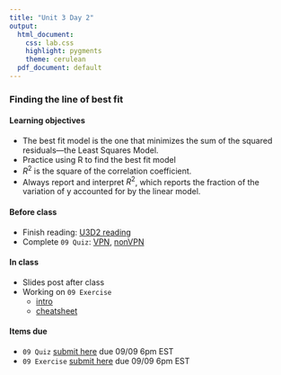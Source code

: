 ```yaml
---
title: "Unit 3 Day 2"
output: 
  html_document:
    css: lab.css
    highlight: pygments
    theme: cerulean
  pdf_document: default
---
```


### Finding the line of best fit

#### Learning objectives 
* The best fit model is the one that minimizes the sum of the squared residuals—the Least Squares Model.
* Practice using R to find the best fit model
* $R^2$ is the square of the correlation coefficient.
* Always report and interpret $R^2$, which reports the fraction of the variation of y accounted for by the linear model.


#### Before class
* Finish reading: [U3D2 reading](https://piazza.com/class_profile/get_resource/kcqqet0ou724kc/keosr4qet6f7al)
* Complete `09 Quiz`: [VPN](http://138.110.84.108:3838/sshan/quiz/Unit3/#section-quiz-1), [nonVPN](http://159.89.233.150:3838/stat140/quiz/Unit3/#section-quiz-1)

#### In class
* Slides post after class
* Working on `09 Exercise`
  * [intro](https://sshanshans.github.io/stat140/labs/u3d2/intro)
  * [cheatsheet](https://sshanshans.github.io/stat140/labs/u3d2/cheatsheet.pdf)

#### Items due
* `09 Quiz` [submit here](https://moodle.mtholyoke.edu/mod/assign/view.php?id=563884) due 09/09 6pm EST
* `09 Exercise` [submit here](https://moodle.mtholyoke.edu/mod/assign/view.php?id=563887) due 09/09 6pm EST